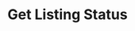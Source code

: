 ---
openapi: "/openapi.json GET /api/v1/secure/listing-status/{listing_id}"
title: "Get Listing Status"
description: "Get the status of a listing to see if it is currently potentially uncompliant or not."
---
